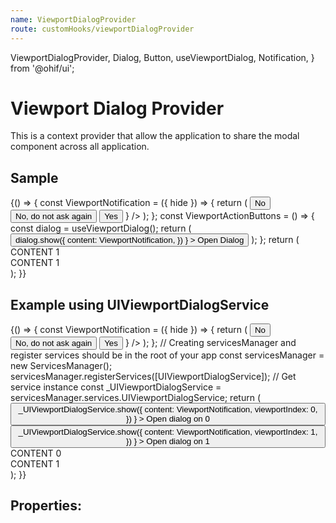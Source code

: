 ```yaml
---
name: ViewportDialogProvider
route: customHooks/viewportDialogProvider
---
```



<!-- This is a workaround to import things from ohif/core as docz does not allow us to access window element and @ohif/core does use it once we import to instanciate cornerstone -->

  ViewportDialogProvider,
  Dialog,
  Button,
  useViewportDialog,
  Notification,
} from '@ohif/ui';

# Viewport Dialog Provider

This is a context provider that allow the application to share the modal
component across all application.

## Sample

<Playground>
  {() => {
    const ViewportNotification = ({ hide }) => {
      return (
        <Notification
          text="Track all measurement for this series?"
          type="info"
          actionButtons={
            <div>
              <Button onClick={hide}>No</Button>
              <Button onClick={hide} className="ml-2">
                No, do not ask again
              </Button>
              <Button onClick={hide} className="ml-2" color="primary">
                Yes
              </Button>
            </div>
          }
        />
      );
    };
    const ViewportActionButtons = () => {
      const dialog = useViewportDialog();
      return (
        <Button
          onClick={() =>
            dialog.show({
              content: ViewportNotification,
            })
          }
        >
          Open Dialog
        </Button>
      );
    };
    return (
      <div className="w-full flex flex-row p-4" style={{height: '400px'}}>
        <div className="flex flex-1 items-center justify-center h-full w-full bg-black text-white border border-primary-main">
          <ViewportDialogProvider dialog={Dialog}>
            <div className="flex flex-1 flex-col items-center justify-center h-full">
              <ViewportActionButtons />
              <span>CONTENT 1</span>
            </div>
          </ViewportDialogProvider>
        </div>
        <div className="flex flex-1 items-center justify-center h-full w-full bg-black text-white border border-primary-main">
          <ViewportDialogProvider dialog={Dialog}>
            <div className="flex flex-1 flex-col items-center justify-center h-full">
              <ViewportActionButtons />
              <span>CONTENT 1</span>
            </div>
          </ViewportDialogProvider>
        </div>
      </div>
    );
  }}
</Playground>

## Example using UIViewportDialogService

<Playground>
  {() => {
    const ViewportNotification = ({ hide }) => {
      return (
        <Notification
          text="Track all measurement for this series?"
          type="info"
          actionButtons={
            <div>
              <Button onClick={hide}>No</Button>
              <Button className="ml-2">No, do not ask again</Button>
              <Button className="ml-2" color="primary">
                Yes
              </Button>
            </div>
          }
        />
      );
    };
    // Creating servicesManager and register services should be in the root of your app
    const servicesManager = new ServicesManager();
    servicesManager.registerServices([UIViewportDialogService]);
    // Get service instance
    const _UIViewportDialogService =
      servicesManager.services.UIViewportDialogService;
    return (
      <div className="w-full flex flex-col p-4" style={{height: '400px'}}>
        <div className="flex flex-2">
          <Button
            className="mr-4 mb-4"
            onClick={() =>
              _UIViewportDialogService.show({
                content: ViewportNotification,
                viewportIndex: 0,
              })
            }
          >
            Open dialog on 0
          </Button>
          <Button
            className="mr-4 mb-4"
            onClick={() =>
              _UIViewportDialogService.show({
                content: ViewportNotification,
                viewportIndex: 1,
              })
            }
          >
            Open dialog on 1
          </Button>
        </div>
        <div className="flex flex-1 w-full flex-row">
          <ViewportDialogProvider
            dialog={Dialog}
            service={_UIViewportDialogService}
            viewportIndex={0}
          >
            <div className="flex flex-1 items-center justify-center h-full bg-black text-white border border-primary-main">
              CONTENT 0
            </div>
          </ViewportDialogProvider>
          <ViewportDialogProvider
            dialog={Dialog}
            service={_UIViewportDialogService}
            viewportIndex={1}
          >
            <div className="flex flex-1 items-center justify-center h-full bg-black text-white border border-primary-main">
              CONTENT 1
            </div>
          </ViewportDialogProvider>
        </div>
      </div>
    );
  }}
</Playground>


## Properties:

<Props of={ViewportDialogProvider} />
